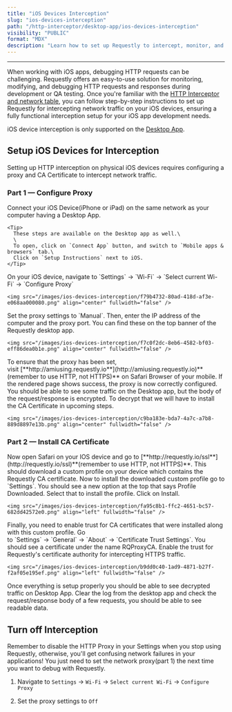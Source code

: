 ```yaml
---
title: "iOS Devices Interception"
slug: "ios-devices-interception"
path: "/http-interceptor/desktop-app/ios-devices-interception"
visibility: "PUBLIC"
format: "MDX"
description: "Learn how to set up Requestly to intercept, monitor, and debug HTTP requests on your iOS Apps for iOS app development, debugging, and testing."
---
```


***

When working with iOS apps, debugging HTTP requests can be challenging. Requestly offers an easy-to-use solution for monitoring, modifying, and debugging HTTP requests and responses during development or QA testing. Once you're familiar with the [HTTP Interceptor and network table](/general/http-interceptor/overview), you can follow step-by-step instructions to set up Requestly for intercepting network traffic on your iOS devices, ensuring a fully functional interception setup for your iOS app development needs.

<Info>
  iOS device interception is only supported on the <a target="_blank" href="https://requestly.com/downloads/">Desktop App</a>.
</Info>

## **Setup iOS Devices for Interception**

Setting up HTTP interception on physical iOS devices requires configuring a proxy and CA Certificate to intercept network traffic.

### Part 1 — Configure Proxy

<Steps>
  <Step title="Preparation">
    Connect your iOS Device(iPhone or iPad) on the same network as your computer having a Desktop App.

    <Tip>
      These steps are available on the Desktop app as well.\
      \
      To open, click on `Connect App` button, and switch to `Mobile apps & browsers` tab.\
      Click on `Setup Instructions` next to iOS.
    </Tip>
  </Step>

  <Step title="Open Proxy Settings">
    On your iOS device, navigate to `Settings` → `Wi-Fi` → `Select current Wi-Fi` → `Configure Proxy`

    <img src="/images/ios-devices-interception/f79b4732-80ad-418d-af3e-e068aa000080.png" align="center" fullwidth="false" />
  </Step>

  <Step title="Configure Proxy">
    Set the proxy settings to `Manual`. Then, enter the IP address of the computer and the proxy port. You can find these on the top banner of the Requestly desktop app.

    <img src="/images/ios-devices-interception/f7c0f2dc-8eb6-4582-bf03-eff86dea0b1e.png" align="center" fullwidth="false" />
  </Step>

  <Step title="Validate Proxy">
    To ensure that the proxy has been set, visit [**http://amiusing.requestly.io**](http://amiusing.requestly.io)**(remember to use HTTP, not HTTPS)** on Safari Browser of your mobile. If the rendered page shows success, the proxy is now correctly configured. You should be able to see some traffic on the Desktop app, but the body of the request/response is encrypted. To decrypt that we will have to install the CA Certificate in upcoming steps.

    <img src="/images/ios-devices-interception/c9ba183e-bda7-4a7c-a7b8-889d8897e13b.png" align="center" fullwidth="false" />
  </Step>
</Steps>

### Part 2 — Install CA Certificate

<Steps>
  <Step title="Download CA Certificate">
    Now open Safari on your IOS device and go to [**http://requestly.io/ssl**](http://requestly.io/ssl)**(remember to use HTTP, not HTTPS)**. This should download a custom profile on your device which contains the Requestly CA certificate.
  </Step>

  <Step title="Install the Certificate">
    Now to install the downloaded custom profile go to `Settings`. You should see a new option at the top that says Profile Downloaded. Select that to install the profile. Click on Install.

    <img src="/images/ios-devices-interception/fa95c8b1-ffc2-4651-bc57-682dd42572e0.png" align="left" fullwidth="false" />
  </Step>

  <Step title="Trust the Certificate">
    Finally, you need to enable trust for CA certificates that were installed along with this custom profile. Go to `Settings` → `General` → `About` → `Certificate Trust Settings`. You should see a certificate under the name RQProxyCA. Enable the trust for Requestly's certificate authority for intercepting HTTPS traffic.

    <img src="/images/ios-devices-interception/b9dd0c40-1ad9-4871-b27f-f2af05e195ef.png" align="left" fullwidth="false" />
  </Step>

  <Step title="Validate Setup">
    Once everything is setup properly you should be able to see decrypted traffic on Desktop App. Clear the log from the desktop app and check the request/response body of a few requests, you should be able to see readable data.
  </Step>
</Steps>

## **Turn off Interception**

Remember to disable the HTTP Proxy in your Settings when you stop using Requestly, otherwise, you'll get confusing network failures in your applications! You just need to set the network proxy(part 1) the next time you want to debug with Requestly.

1. Navigate to `Settings` → `Wi-Fi` → `Select current Wi-Fi` → `Configure Proxy`

2. Set the proxy settings to `Off`
